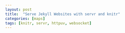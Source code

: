 ```yaml
---
layout: post
title:  "Serve Jekyll Websites with servr and knitr"
categories: [maps]
tags: [knitr, servr, httpuv, websocket]
---
```




<!--more-->
